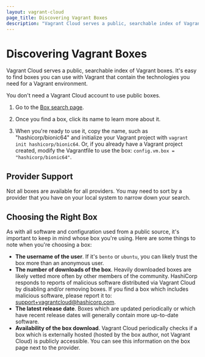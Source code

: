 ```yaml
---
layout: vagrant-cloud
page_title: Discovering Vagrant Boxes
description: "Vagrant Cloud serves a public, searchable index of Vagrant boxes."
---
```


# Discovering Vagrant Boxes

Vagrant Cloud serves a public, searchable index of Vagrant boxes. It's easy to find
boxes you can use with Vagrant that contain the technologies you need
for a Vagrant environment.

You don't need a Vagrant Cloud account to use public boxes.

1. Go to the [Box search page](https://vagrantcloud.com/boxes/search).

1. Once you find a box, click its name to learn more about it.

1. When you're ready to use it, copy the name, such as "hashicorp/bionic64"
   and initialize your Vagrant project with `vagrant init hashicorp/bionic64`.
   Or, if you already have a Vagrant project created, modify the Vagrantfile
   to use the box: `config.vm.box = "hashicorp/bionic64"`.

## Provider Support

Not all boxes are available for all providers. You may need
to sort by a provider that you have on your local system
to narrow down your search.

## Choosing the Right Box

As with all software and configuration used from a public source,
it's important to keep in mind whose box you're using. Here
are some things to note when you're choosing a box:

- **The username of the user**. If it's `bento` or `ubuntu`, you can likely
  trust the box more than an anonymous user.
- **The number of downloads of the box**. Heavily downloaded boxes
  are likely vetted more often by other members of the community. HashiCorp
  responds to reports of malicious software distributed via Vagrant Cloud
  by disabling and/or removing boxes. If you find a box which includes
  malicious software, please report it to: [support+vagrantcloud@hashicorp.com](mailto:support+vagrantcloud@hashicorp.com).
- **The latest release date**. Boxes which are updated periodically or which
  have recent release dates will generally contain more up-to-date software.
- **Availability of the box download**. Vagrant Cloud periodically checks if a box
  which is externally hosted (hosted by the box author, not Vagrant Cloud) is publicly
  accessible. You can see this information on the box page next to the provider.
